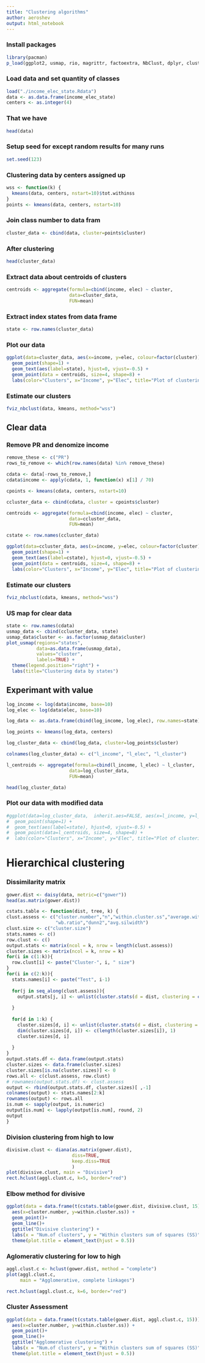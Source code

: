 ```yaml
---
title: "Clustering algorithms"
author: aeroshev
output: html_notebook
---
```

### Install packages
```r
library(pacman)
p_load(ggplot2, usmap, rio, magrittr, factoextra, NbClust, dplyr, cluster, fpc)
```


### Load data and set quantity of classes
```r
load("./income_elec_state.Rdata")
data <- as.data.frame(income_elec_state)
centers <- as.integer(4)
```

### That we have
```r
head(data)
```
### Setup seed for except random results for many runs
```r
set.seed(123)
```


### Clustering data by centers assigned up
```r
wss <- function(k) {
  kmeans(data, centers, nstart=10)$tot.withinss
}
points <- kmeans(data, centers, nstart=10)
```


### Join class number to data fram
```r
cluster_data <- cbind(data, cluster=points$cluster)
```

### After clustering
```r
head(cluster_data)
```


### Extract data about centroids of clusters
```r
centroids <- aggregate(formula=cbind(income, elec) ~ cluster, 
                       data=cluster_data, 
                       FUN=mean)
```


### Extract index states from data frame
```r
state <- row.names(cluster_data)
```


### Plot our data
```r
ggplot(data=cluster_data, aes(x=income, y=elec, colour=factor(cluster))) +
  geom_point(shape=1) +
  geom_text(aes(label=state), hjust=0, vjust=-0.5) +
  geom_point(data = centroids, size=4, shape=8) +
  labs(color="Clusters", x="Income", y="Elec", title="Plot of clustering data")
```

### Estimate our clusters
```r
fviz_nbclust(data, kmeans, method="wss")
```

## Clear data
### Remove PR and denomize income
```r
remove_these <- c("PR")
rows_to_remove <- which(row.names(data) %in% remove_these)

cdata <- data[-rows_to_remove,]
cdata$income <- apply(cdata, 1, function(x) x[1] / 70)

cpoints <- kmeans(cdata, centers, nstart=10)

ccluster_data <- cbind(cdata, cluster = cpoints$cluster)

centroids <- aggregate(formula=cbind(income, elec) ~ cluster, 
                       data=ccluster_data, 
                       FUN=mean)

cstate <- row.names(ccluster_data)

ggplot(data=ccluster_data, aes(x=income, y=elec, colour=factor(cluster))) +
  geom_point(shape=1) +
  geom_text(aes(label=cstate), hjust=0, vjust=-0.5) +
  geom_point(data = centroids, size=4, shape=8) +
  labs(color="Clusters", x="Income", y="Elec", title="Plot of clustering data")
```
### Estimate our clusters
```r
fviz_nbclust(cdata, kmeans, method="wss")
```



### US map for clear data
```r
state <- row.names(cdata)
usmap_data <- cbind(ccluster_data, state)
usmap_data$cluster <- as.factor(usmap_data$cluster)
plot_usmap(regions="states",
           data=as.data.frame(usmap_data),
           values="cluster",
           labels=TRUE) + 
  theme(legend.position="right") +
  labs(title="Clustering data by states")
```

## Experimant with value
```r
log_income <- log(data$income, base=10)
log_elec <- log(data$elec, base=10)

log_data <- as.data.frame(cbind(log_income, log_elec), row.names=state)

log_points <- kmeans(log_data, centers)

log_cluster_data <- cbind(log_data, cluster=log_points$cluster)

colnames(log_cluster_data) <- c("l_income", "l_elec", "l_cluster")

l_centroids <- aggregate(formula=cbind(l_income, l_elec) ~ l_cluster, 
                       data=log_cluster_data, 
                       FUN=mean)

head(log_cluster_data)
```


### Plot our data with modified data
```r
#ggplot(data=log_cluster_data,  inherit.aes=FALSE, aes(x=l_income, y=l_elec, #colour=factor(l_cluster))) +
#  geom_point(shape=1) +
#  geom_text(aes(label=state), hjust=0, vjust=-0.5) +
#  geom_point(data=l_centroids, size=4, shape=8) +
#  labs(color="Clusters", x="Income", y="Elec", title="Plot of clustering data")
```


# Hierarchical clustering
### Dissimilarity matrix
```r
gower.dist <- daisy(data, metric=c("gower"))
head(as.matrix(gower.dist))
```



```r
cstats.table <- function(dist, tree, k) {
clust.assess <- c("cluster.number","n","within.cluster.ss","average.within","average.between",
                  "wb.ratio","dunn2","avg.silwidth")
clust.size <- c("cluster.size")
stats.names <- c()
row.clust <- c()
output.stats <- matrix(ncol = k, nrow = length(clust.assess))
cluster.sizes <- matrix(ncol = k, nrow = k)
for(i in c(1:k)){
  row.clust[i] <- paste("Cluster-", i, " size")
}
for(i in c(2:k)){
  stats.names[i] <- paste("Test", i-1)
  
  for(j in seq_along(clust.assess)){
    output.stats[j, i] <- unlist(cluster.stats(d = dist, clustering = cutree(tree, k = i))[clust.assess])[j]
    
  }
  
  for(d in 1:k) {
    cluster.sizes[d, i] <- unlist(cluster.stats(d = dist, clustering = cutree(tree, k = i))[clust.size])[d]
    dim(cluster.sizes[d, i]) <- c(length(cluster.sizes[i]), 1)
    cluster.sizes[d, i]
    
  }
}
output.stats.df <- data.frame(output.stats)
cluster.sizes <- data.frame(cluster.sizes)
cluster.sizes[is.na(cluster.sizes)] <- 0
rows.all <- c(clust.assess, row.clust)
# rownames(output.stats.df) <- clust.assess
output <- rbind(output.stats.df, cluster.sizes)[ ,-1]
colnames(output) <- stats.names[2:k]
rownames(output) <- rows.all
is.num <- sapply(output, is.numeric)
output[is.num] <- lapply(output[is.num], round, 2)
output
}
```

### Division clustering from high to low
```r
divisive.clust <- diana(as.matrix(gower.dist),
                        diss=TRUE,
                        keep.diss=TRUE
                        )
plot(divisive.clust, main = "Divisive")
rect.hclust(aggl.clust.c, k=5, border="red")
```

### Elbow method for divisive
```r
ggplot(data = data.frame(t(cstats.table(gower.dist, divisive.clust, 15))), 
  aes(x=cluster.number, y=within.cluster.ss)) + 
  geom_point()+
  geom_line()+
  ggtitle("Divisive clustering") +
  labs(x = "Num.of clusters", y = "Within clusters sum of squares (SS)") +
  theme(plot.title = element_text(hjust = 0.5))
```


### Aglomerativ clustering for low to high
```r
aggl.clust.c <- hclust(gower.dist, method = "complete")
plot(aggl.clust.c,
     main = "Agglomerative, complete linkages")

rect.hclust(aggl.clust.c, k=6, border="red")
```

### Cluster Assessment
```r
ggplot(data = data.frame(t(cstats.table(gower.dist, aggl.clust.c, 15))), 
  aes(x=cluster.number, y=within.cluster.ss)) + 
  geom_point()+
  geom_line()+
  ggtitle("Agglomerative clustering") +
  labs(x = "Num.of clusters", y = "Within clusters sum of squares (SS)") +
  theme(plot.title = element_text(hjust = 0.5))
```
